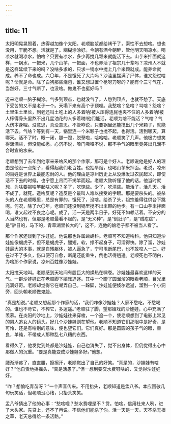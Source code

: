 ```yaml
---
---
---
```

title: 11
---



太阳明晃晃照着，热得越加像个太阳。老顺脑浆都给烤干了，索性不去想啥。想也没用，干脆不想。活就是了。糊糊涂涂好。今朝有酒今朝醉，管他明天喝凉水。喝凉水就喝凉水，怕啥？只要有凉水，多少再搅几颗米就能活下去。山芋米拌面就这样，一锅水，一把米，几个山芋，一把面，不也养活了祖宗几十辈吗？凉州人不就是这样延续下来的吗？没啥多求的，只求一锅水中搅上几个米颗就成。能养命就成。养不了命也成。六〇年，不是饿死了大片吗？沙洼里摆满了尸体，谁又怨过啥呢？命就是命。除了白狗那些烧包，谁又想过置个枪呀刀呀的？能有个三寸气在，当然好。三寸气断了，也没啥。做鬼不也挺好吗？

近来老顺一脑子糊涂。气多到顶点，也就没气了。人愁到顶点，也就不愁了。天底下受苦的又不是老子一个。天塌下来有高个子顶哩。我愁啥？急啥？骂啥？怨啥？土里生土里长，到老还叫土吃上的人多着呐!被人压得连屁也夹不住的人多着呐!被人榨得骨头里熬不出几星油花的人多着呐!他们能活，老顺为啥不能活？气啥？气大伤本身哩。没意思，真没意思。不管咋说，只要锅里还能搅出几个米颗子，就能活下去。气啥？等到有一天，锅里连一个米颗子也搅不起，也得活。活到哪天，算哪天。活不了时，眼一闭，腿一蹬，脱孽啦，哈哈哈。老顺笑了几声。他极力想笑得潇洒些，但没能如愿。心沉不说，嗓门嘶哑不说，那不争气的眼里竟笑出几滴不合时宜的水来。

老顺想到了去年到他家来采啥风的那个作家，那可是个好人。老顺说他是好人的理由是他没一点架子，看得起我们老百姓。也抽旱烟，也喝山芋米拌面。老说，凉州的百姓是世界上最能忍耐的人。他的理由是凉州历史上从没爆发过农民起义，即使活不下去的时候，也宁愿上吊而不揭竿而起。老顺大致听懂了他的话。他当时就想，为啥要揭啥竿起啥义呢？多了，吃饱些。少了，吃清些。能活了，活几天。活不成了，就死。造啥反呢？造反是个最叫人难以接受的字眼。那是要杀头的。被杀头的人在老顺眼里，总是有罪的。饿死了，没啥。给杀了头，祖宗羞得往供台下跳呢。何况，除了六〇年，老顺们还没到锅里搅不出米颗的地步。有一口山芋米拌面喝，谁又起过不良之心呢。成了，活一天是两半日子。好死不如赖活着。不安分的人当然也有，但那是老顺最看不起的，是“无义种”，是“倒肚子”，是“贼疙瘩”，是“驴日的，马下的，青草湖里长大的”，这不，连他的娘老子都不被当人看了。

那个作家还谈到了沙娃娃。他说那也许属蜥蜴科。老顺可不知道啥科。他只知道沙娃娃像蝎虎子，但不是蝎虎子，腿短，软，撑不起身子，可溜得快。除了溜，沙娃娃最大的本事，就是自残躯体，被人逼急了，宁可甩断尾巴，也不敢咬人一口。好在过不了多久，伤口便可自愈，断尾还能重生，倒也活得逍遥。老顺死也不明白，为啥那个作家说，凉州百姓像沙娃娃。

太阳搅天地叫。老顺感到天地间有股巨大的燥热在啸卷。沙娃娃最喜欢这样的天气。一群沙娃娃正在老顺脚下嬉戏追逐。其中一个瞪了圆溜溜的眼看老顺，目光里充满好奇。老顺却觉得它在嘲弄自己。一跺脚，沙娃娃便倏尔远逝，溜到一个小洞旁，回头朝老顺做鬼脸。

“真是胡说。”老顺又想起那个作家的话，“我们咋像沙娃娃？人家不愁吃，不愁喝的。谁也不苛它，不榨它，多逍遥。”老顺驻了脚，望那嬉戏的沙娃娃，心中充满了羡慕。在炎阳的沙地上，沙娃娃往来穿梭，一个追一个，使老顺想到了电影上常见的男人追女人的镜头。好几个沙娃娃则在望他。老顺不知道它们那眼中是好奇，是可怜，还是有啥别的意味，便也望它们。它们真好。那是圆圆的孩子气的眼，善良，单纯，不带成人那种乱七八糟的东西。

看得久了，他发觉到处都是沙娃娃，自己也消失了，觉不出身体，但仍觉得出心中那做人的沉重。“要是真能变成沙娃娃多好。”他想。

腰渐渐疼了，直直腰，擦擦汗，老顺觉出了自己的好笑。“真是的，沙娃娃有啥好？”他自责地摇摇头，“真是活愚了。”但一想到要交水费呀啥的，又觉得沙娃娃好。

“咋？想偷吃青苗呀？”一个声音传来。不用抬头，老顺知道是孟八爷。本应回敬几句玩笑话，但老顺没心绪，只抬头笑笑。

孟八爷猜出了他的心事：“愁啥哩？愁水费哩是不？贷。怕啥，信用社来人咧，进了大头家。先贷上，还不了再说。不信他们能杀了你。活一天是一天。天不杀无根之草，老天总得给一条活路。”